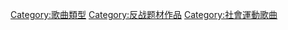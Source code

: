 {{Catmore|反战歌曲}}

[[Category:歌曲類型|Category:歌曲類型]]
[[Category:反战题材作品|Category:反战题材作品]]
[[Category:社會運動歌曲|Category:社會運動歌曲]]